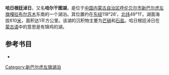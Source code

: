 '''哈日根廷淖日'''，又名'''哈尔干图湖'''，是位于[[中国|中国]][[内蒙古自治区|内蒙古自治区]][[呼伦贝尔市|呼伦贝尔市]][[新巴尔虎左旗|新巴尔虎左旗]][[嘎拉布尔苏木|嘎拉布尔苏木]]东南的一个湖泊。其位置约在[[东经|东经]]118°26′，[[北纬|北纬]]49°11′。湖面海拔610[[米_(單位)|米]]，面积达1平方公里。该湖的沉积物主要为[[芒硝|芒硝]]和[[石盐|石盐]]。哈日根廷淖日在[[蒙古语|蒙古语]]中的意思是有锦鸡的湖。
== 参考书目 ==
*{{cite book|author=牧寒 |title=《内蒙古湖泊》 |year=2003 |publisher=内蒙古人民出版社 |isbn=9787204039883  }}
{{模板:呼伦贝尔市湖泊}}
{{内蒙古小作品}}

[[Category:新巴尔虎左旗湖泊|Category:新巴尔虎左旗湖泊]]
